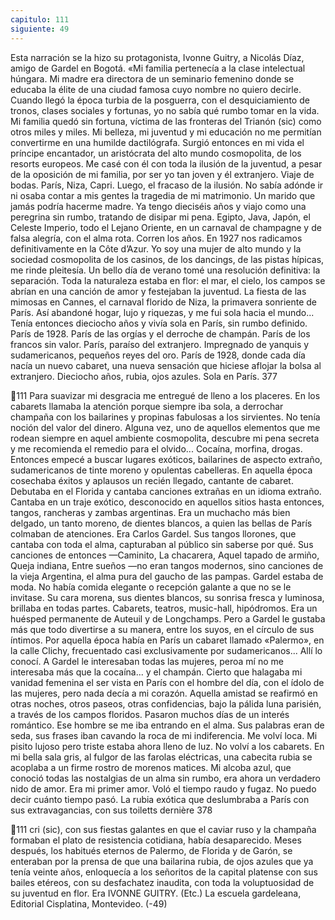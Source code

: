 ```yaml
---
capitulo: 111
siguiente: 49
---
```


Esta narración se la hizo su protagonista, Ivonne Guitry, a Nicolás Díaz,
amigo de Gardel en Bogotá.
«Mi familia pertenecía a la clase intelectual húngara. Mi madre era directora
de un seminario femenino donde se educaba la élite de una ciudad famosa cuyo
nombre no quiero decirle. Cuando llegó la época turbia de la posguerra, con el
desquiciamiento de tronos, clases sociales y fortunas, yo no sabía qué rumbo
tomar en la vida. Mi familia quedó sin fortuna, víctima de las fronteras del
Trianón (sic) como otros miles y miles. Mi belleza, mi juventud y mi educación
no me permitían convertirme en una humilde dactilógrafa. Surgió entonces en
mi vida el príncipe encantador, un aristócrata del alto mundo cosmopolita, de los
resorts europeos. Me casé con él con toda la ilusión de la juventud, a pesar de la
oposición de mi familia, por ser yo tan joven y él extranjero.
Viaje de bodas. París, Niza, Capri. Luego, el fracaso de la ilusión. No sabía
adónde ir ni osaba contar a mis gentes la tragedia de mi matrimonio. Un marido
que jamás podría hacerme madre. Ya tengo dieciséis años y viajo como una
peregrina sin rumbo, tratando de disipar mi pena. Egipto, Java, Japón, el Celeste
Imperio, todo el Lejano Oriente, en un carnaval de champagne y de falsa alegría,
con el alma rota.
Corren los años. En 1927 nos radicamos definitivamente en la Côte d’Azur. Yo
soy una mujer de alto mundo y la sociedad cosmopolita de los casinos, de los
dancings, de las pistas hípicas, me rinde pleitesía.
Un bello día de verano tomé una resolución definitiva: la separación. Toda la
naturaleza estaba en flor: el mar, el cielo, los campos se abrían en una canción de
amor y festejaban la juventud.
La fiesta de las mimosas en Cannes, el carnaval florido de Niza, la primavera
sonriente de París. Así abandoné hogar, lujo y riquezas, y me fui sola hacia el
mundo...
Tenía entonces dieciocho años y vivía sola en París, sin rumbo definido. París
de 1928. París de las orgías y el derroche de champán. París de los francos sin
valor. París, paraíso del extranjero. Impregnado de yanquis y sudamericanos,
pequeños reyes del oro. París de 1928, donde cada día nacía un nuevo cabaret,
una nueva sensación que hiciese aflojar la bolsa al extranjero.
Dieciocho años, rubia, ojos azules. Sola en París.
377

111
Para suavizar mi desgracia me entregué de lleno a los placeres. En los cabarets
llamaba la atención porque siempre iba sola, a derrochar champaña con los
bailarines y propinas fabulosas a los sirvientes. No tenía noción del valor del
dinero.
Alguna vez, uno de aquellos elementos que me rodean siempre en aquel
ambiente cosmopolita, descubre mi pena secreta y me recomienda el remedio
para el olvido... Cocaína, morfina, drogas. Entonces empecé a buscar lugares
exóticos, bailarines de aspecto extraño, sudamericanos de tinte moreno y
opulentas cabelleras.
En aquella época cosechaba éxitos y aplausos un recién llegado, cantante de
cabaret. Debutaba en el Florida y cantaba canciones extrañas en un idioma
extraño.
Cantaba en un traje exótico, desconocido en aquellos sitios hasta entonces,
tangos, rancheras y zambas argentinas. Era un muchacho más bien delgado, un
tanto moreno, de dientes blancos, a quien las bellas de París colmaban de
atenciones. Era Carlos Gardel. Sus tangos llorones, que cantaba con toda el alma,
capturaban al público sin saberse por qué. Sus canciones de entonces —Caminito,
La chacarera, Aquel tapado de armiño, Queja indiana, Entre sueños —no eran tangos
modernos, sino canciones de la vieja Argentina, el alma pura del gaucho de las
pampas. Gardel estaba de moda. No había comida elegante o recepción galante a
que no se le invitase. Su cara morena, sus dientes blancos, su sonrisa fresca y
luminosa, brillaba en todas partes. Cabarets, teatros, music-hall, hipódromos. Era
un huésped permanente de Auteuil y de Longchamps.
Pero a Gardel le gustaba más que todo divertirse a su manera, entre los suyos,
en el círculo de sus íntimos.
Por aquella época había en París un cabaret llamado «Palermo», en la calle
Clichy, frecuentado casi exclusivamente por sudamericanos... Allí lo conocí. A
Gardel le interesaban todas las mujeres, peroa mí no me interesaba más que la
cocaína... y el champán. Cierto que halagaba mi vanidad femenina el ser vista en
París con el hombre del día, con el ídolo de las mujeres, pero nada decía a mi
corazón.
Aquella amistad se reafirmó en otras noches, otros paseos, otras confidencias,
bajo la pálida luna parisién, a través de los campos floridos. Pasaron muchos días
de un interés romántico. Ese hombre se me iba entrando en el alma. Sus palabras
eran de seda, sus frases iban cavando la roca de mi indiferencia. Me volví loca.
Mi pisito lujoso pero triste estaba ahora lleno de luz. No volví a los cabarets. En
mi bella sala gris, al fulgor de las farolas eléctricas, una cabecita rubia se acoplaba
a un firme rostro de morenos matices. Mi alcoba azul, que conoció todas las
nostalgias de un alma sin rumbo, era ahora un verdadero nido de amor. Era mi
primer amor.
Voló el tiempo raudo y fugaz. No puedo decir cuánto tiempo pasó. La rubia
exótica que deslumbraba a París con sus extravagancias, con sus toiletts dernière
378

111
cri (sic), con sus fiestas galantes en que el caviar ruso y la champaña formaban el
plato de resistencia cotidiana, había desaparecido.
Meses después, los habitués eternos de Palermo, de Florida y de Garón, se
enteraban por la prensa de que una bailarina rubia, de ojos azules que ya tenía
veinte años, enloquecía a los señoritos de la capital platense con sus bailes
etéreos, con su desfachatez inaudita, con toda la voluptuosidad de su juventud
en flor.
Era IVONNE GUITRY.
(Etc.)
La escuela gardeleana,
Editorial Cisplatina, Montevideo.
(-49)
